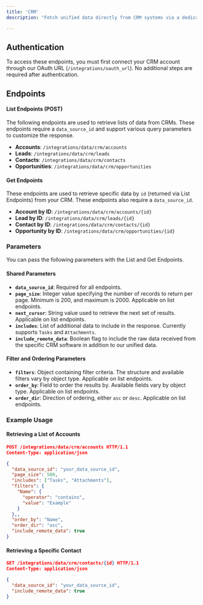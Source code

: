 ```yaml
---
title: 'CRM'
description: "Fetch unified data directly from CRM systems via a dedicated set of endpoints."

--- 
```


## Authentication

To access these endpoints, you must first connect your CRM account through our OAuth URL (`/integrations/oauth_url`). No additional steps are required after authentication.

## Endpoints

#### List Endpoints (POST)

The following endpoints are used to retrieve lists of data from CRMs. These endpoints require a `data_source_id` and support various query parameters to customize the response.

- **Accounts**: `/integrations/data/crm/accounts`
- **Leads**: `/integrations/data/crm/leads`
- **Contacts**: `/integrations/data/crm/contacts`
- **Opportunities**: `/integrations/data/crm/opportunities`

#### Get Endpoints

These endpoints are used to retrieve specific data by `id` (returned via List Endpoints) from your CRM. These endpoints also require a `data_source_id`.

- **Account by ID**: `/integrations/data/crm/accounts/{id}`
- **Lead by ID**: `/integrations/data/crm/leads/{id}`
- **Contact by ID**: `/integrations/data/crm/contacts/{id}`
- **Opportunity by ID**: `/integrations/data/crm/opportunities/{id}`

### Parameters

You can pass the following parameters with the List and Get Endpoints.

#### Shared Parameters

- **`data_source_id`**: Required for all endpoints.
- **`page_size`**: Integer value specifying the number of records to return per page. Minimum is 200, and maximum is 2000. Applicable on list endpoints.
- **`next_cursor`**: String value used to retrieve the next set of results. Applicable on list endpoints.
- **`includes`**: List of additional data to include in the response. Currently supports `Tasks` and `Attachments`.
- **`include_remote_data`**: Boolean flag to include the raw data received from the specific CRM software in addition to our unified data.

#### Filter and Ordering Parameters

- **`filters`**: Object containing filter criteria. The structure and available filters vary by object type. Applicable on list endpoints.
- **`order_by`**: Field to order the results by. Available fields vary by object type. Applicable on list endpoints.
- **`order_dir`**: Direction of ordering, either `asc` or `desc`. Applicable on list endpoints.

### Example Usage

#### Retrieving a List of Accounts

```json
POST /integrations/data/crm/accounts HTTP/1.1
Content-Type: application/json

{
  "data_source_id": "your_data_source_id",
  "page_size": 500,
  "includes": ["Tasks", "Attachments"],
  "filters": {
    "Name": {
      "operator": "contains",
      "value": "Example"
    }
  },,
  "order_by": "Name",
  "order_dir": "asc",
  "include_remote_data": true
}
```

#### Retrieving a Specific Contact

```json
GET /integrations/data/crm/contacts/{id} HTTP/1.1
Content-Type: application/json

{
  "data_source_id": "your_data_source_id",
  "include_remote_data": true
}
```
